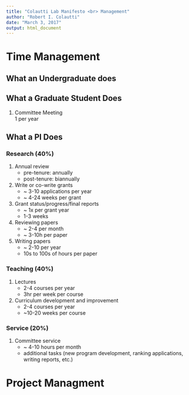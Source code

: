 ```yaml
---
title: "Colautti Lab Manifesto <br> Management"
author: "Robert I. Colautti"
date: "March 3, 2017"
output: html_document
---
```


# Time Management

## What an Undergraduate does

## What a Graduate Student Does
1. Committee Meeting  
    1 per year


## What a PI Does

### Research (40%)

1. Annual review
    + pre-tenure: annually 
    + post-tenure: biannually

2. Write or co-write grants
    + ~ 3-10 applications per year
    + ~ 4-24 weeks per grant

3. Grant status/progress/final reports
    + ~ 1x per grant year
    + 1-3 weeks
    
4. Reviewing papers
    + ~ 2-4 per month
    + ~ 3-10h per paper

5. Writing papers
    + ~ 2-10 per year
    + 10s to 100s of hours per paper


### Teaching (40%)

1. Lectures
    + 2-4 courses per year
    + 3hr per week per course
    
2. Curriculum development and improvement
    + 2-4 courses per year
    + ~10-20 weeks per course

### Service (20%) 

1. Committee service
    + ~ 4-10 hours per month
    + additional tasks (new program development, ranking applications, writing reports, etc.)


# Project Managment